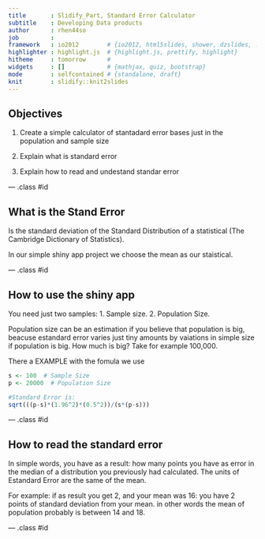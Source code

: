 ```yaml
---
title       : Slidify_Part, Standard Error Calculator 
subtitle    : Developing Data products
author      : rhen44so
job         : 
framework   : io2012        # {io2012, html5slides, shower, dzslides, ...}
highlighter : highlight.js  # {highlight.js, prettify, highlight}
hitheme     : tomorrow      # 
widgets     : []            # {mathjax, quiz, bootstrap}
mode        : selfcontained # {standalone, draft}
knit        : slidify::knit2slides
---
```


## Objectives

1. Create a simple calculator of stantadard error bases just in the population and sample size

2. Explain what is standard error

3. Explain how to read and undestand standar error



--- .class #id 

## What is the Stand Error
Is the standard deviation of the Standard Distribution of a statistical (The Cambridge Dictionary of Statistics). 

In our simple shiny app project we choose the mean as our staistical. 



--- .class #id

## How to use the shiny app

You need just two samples:
1. Sample size.
2. Population Size.

Population size can be an estimation if you believe that population is big, beacuse estandard error varies just tiny amounts by vaiations in simple size if population is big. How much is big? Take for example 100,000.

There a EXAMPLE with the fomula we use

```r
s <- 100  # Sample Size
p <- 20000  # Population Size

#Standard Error is:
sqrt(((p-s)*(1.96^2)*(0.5^2))/(s*(p-s)))

````



--- .class #id



## How to read the standard error

In simple words, you have as a result: how many points you have as error in  the median of a distribution you previously had calculated. The units of Estandard Error are the same of the mean.

For example: if as result you get 2, and your mean was 16: you have 2 points of standard deviation from your mean. in other words the mean of population probably is between 14 and 18.

--- .class #id




